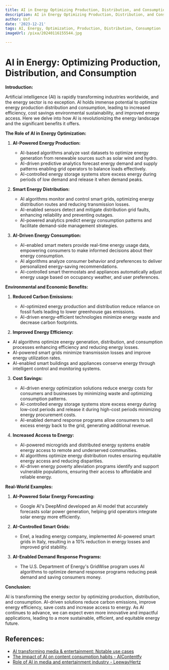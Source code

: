 ```yaml
---
title: AI in Energy Optimizing Production, Distribution, and Consumption
description: AI in Energy Optimizing Production, Distribution, and Consumption
author: Usf
date: '2023-12-21'
tags: AI, Energy, Optimization, Production, Distribution, Consumption
imageUrl: /pixa/20240116155544.jpg

---
```

# AI in Energy: Optimizing Production, Distribution, and Consumption

**Introduction:**

Artificial intelligence (AI) is rapidly transforming  industries worldwide, and the  energy  sector is no exception.  AI holds  immense potential to  optimize energy production distribution and consumption, leading  to increased efficiency,  cost savings environmental sustainability, and improved energy access. Here  we delve into how AI is revolutionizing the energy landscape and  the significant benefits it offers.

**The Role  of AI in Energy  Optimization:**

1. **AI-Powered Energy Production:**

   - AI-based algorithms  analyze vast datasets to optimize energy generation  from renewable sources such as solar wind and hydro.
   - AI-driven predictive  analytics forecast energy demand and supply patterns enabling grid operators to balance loads effectively.
    - AI-controlled energy storage systems store excess energy during periods of low demand and release it when demand peaks.

2. **Smart Energy Distribution:**

   - AI algorithms monitor and  control smart grids, optimizing energy distribution routes and  reducing transmission losses.
   - AI-enabled sensors detect and mitigate distribution grid faults, enhancing reliability and preventing outages.
   - AI-powered  analytics predict energy consumption patterns and facilitate demand-side management strategies.

3. **AI-Driven  Energy Consumption:**

   - AI-enabled smart meters provide real-time energy usage data, empowering consumers to make informed decisions about their energy consumption.
   - AI  algorithms analyze consumer behavior  and preferences to deliver personalized energy-saving  recommendations.
   - AI-controlled smart thermostats and appliances automatically  adjust energy usage based on occupancy weather, and user preferences.

**Environmental and Economic Benefits:**

1. **Reduced Carbon Emissions:**

   - AI-optimized energy production and distribution reduce reliance on fossil fuels leading  to lower  greenhouse gas emissions.
   - AI-driven energy-efficient technologies minimize energy waste  and decrease carbon footprints.

2.  **Improved Energy Efficiency:**

   - AI algorithms optimize energy generation, distribution, and consumption processes enhancing efficiency and reducing energy losses.
   - AI-powered smart  grids minimize transmission  losses  and  improve energy utilization rates.
   - AI-enabled  smart buildings and appliances conserve energy through intelligent control  and monitoring systems.

3. **Cost Savings:**

    - AI-driven energy optimization  solutions reduce energy costs for consumers and businesses by minimizing waste and optimizing consumption patterns.
   - AI-controlled energy storage systems store excess energy during low-cost periods and release it during high-cost periods minimizing energy procurement costs.
   - AI-enabled demand response programs allow consumers to sell  excess  energy back to the grid, generating additional revenue.

4. **Increased Access to Energy:**

   -  AI-powered microgrids and distributed energy systems enable energy access to remote and underserved communities.
    - AI algorithms optimize energy distribution routes ensuring equitable energy access and reducing disparities.
     -  AI-driven energy poverty alleviation programs identify and support vulnerable populations, ensuring their access to  affordable and reliable energy.

**Real-World Examples:**

1. **AI-Powered Solar Energy Forecasting:**

   - Google AI's DeepMind developed an AI model that accurately forecasts  solar power generation, helping grid operators integrate solar energy more efficiently.

2. **AI-Controlled Smart Grids:**

    - Enel, a leading energy company, implemented AI-powered smart grids in Italy, resulting in  a 10% reduction in energy losses  and  improved grid stability.

3. **AI-Enabled Demand Response Programs:**

   - The U.S. Department of Energy's GridWise program uses AI algorithms to  optimize demand response programs reducing peak demand and  saving consumers  money.

**Conclusion:**

AI  is  transforming the energy sector by optimizing production, distribution, and consumption. AI-driven solutions reduce  carbon emissions, improve  energy efficiency, save costs and increase access to energy.  As AI continues to advance, we can expect even  more innovative and impactful applications, leading to a more sustainable, efficient,  and equitable energy future.

## References:
- [AI transforming media & entertainment: Notable use cases](https://appinventiv.com/blog/ai-in-media-and-entertainment/)
- [The impact of AI on content consumption habits - AIContentfy](https://aicontentfy.com/en/blog/impact-of-ai-on-content-consumption-habits)
- [Role of AI in media and entertainment industry - LeewayHertz](https://www.leewayhertz.com/ai-in-media-and-entertainment/)
